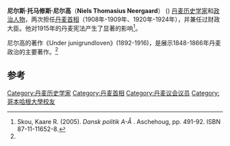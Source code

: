 {{Infobox Prime Minister 
| name=尼尔斯·尼尔高<br>Niels Neergaard
| image=Niels Thomasius Neergaard.jpg
| order=[[丹麦首相|丹麦首相]]
| term_start    =1908年10月12日 
| term_end      =1909年8月16日
| monarch       =[[弗雷德里克八世|弗雷德里克八世]]
| predecessor   =[[延斯·克里斯蒂安·克里斯滕森|延斯·克里斯蒂安·克里斯滕森]]
| successor     =[[路德维格·霍尔斯泰因-莱德伯格|路德维格·霍尔斯泰因-莱德伯格]]
| term_start2   =1920年5月5日
| term_end2     =1924年4月23日
| monarch2      =[[克里斯蒂安十世|克里斯蒂安十世]]
| predecessor2  =[[迈克尔·彼得森·弗里斯|迈克尔·彼得森·弗里斯]]
| successor2    =[[索瓦尔德·斯陶宁|索瓦尔德·斯陶宁]]
| birth_date    ={{birth date|1854|6|27|mf=y}}
| birth_place   =[[約靈|約靈]]，[[乌吉尔特|乌吉尔特]]（Ugilt）
| death_date    ={{death date and age|1936|9|2|1854|6|27|mf=y}}
| death_place   =[[哥本哈根|哥本哈根]]
| party=[[溫和自由黨|溫和自由黨]]、[[自由党_(丹麦)|自由党]]
}}

'''尼尔斯·托马修斯·尼尔高'''（'''Niels Thomasius Neergaard'''） ({{bd|1854年|6月27日|1936年|9月2日|}})  [[丹麦|丹麦]][[历史学家|历史学家]]和[[政治人物|政治人物]]，两次担任[[丹麦首相|丹麦首相]]（1908年-1909年、1920年-1924年），并兼任过财政大臣。他对1915年的丹麦宪法产生了显著的影响<ref name=Skou>Skou, Kaare R. (2005). ''Dansk politik A-Å'' {{da icon}}. Aschehoug, pp. 491-92. ISBN 87-11-11652-8.</ref>。 

尼尔高的著作《Under junigrundloven》(1892-1916)，是展示1848-1866年丹麦政治的主要著作。<ref name=Skou />

==参考==
{{reflist}}

{{start box}}
{{s-off}}
{{succession box|
 title=丹麦财政大臣|
 before=[[维尔海姆·拉森|维尔海姆·拉森]](Vilhelm Lassen)|
 years=1908年7月24日 – 1908年10月12日| 
 after=[[查尔斯·布伦|查尔斯·布伦]]<br>(Charles Brun)
}}
{{succession box|
 title=[[丹麦首相|丹麦委员会主席]]|
 before=[[延斯·克里斯蒂安·克里斯滕森|延斯·克里斯蒂安·克里斯滕森]]|
 years=1908年10月12日 – 1909年8月16日| 
 after=[[路德维格·霍尔斯泰因-莱德伯格|路德维格·霍尔斯泰因-莱德伯格]]
}}
{{succession box|
 title=丹麦国防大臣|
 before=[[延斯·克里斯蒂安·克里斯滕森|延斯·克里斯蒂安·克里斯滕森]]|
 years=1908年10月12日 – 1909年8月16日|
 after=[[延斯·克里斯蒂安·克里斯滕森|延斯·克里斯蒂安·克里斯滕森]]
}}
{{succession box|
 title=丹麦财政大臣|
 before=[[查尔斯·布伦|查尔斯·布伦]]|
 years=1909年8月16日 – 1909年10月28日| 
 after=[[爱德华·布兰德斯|爱德华·布兰德斯]]<br>(Edvard Brandes)
}}
{{succession box|
 title=丹麦财政大臣|
 before=[[爱德华·布兰德斯|爱德华·布兰德斯]]|
 years=1910年7月5日 – 1913年6月21日| 
 after=[[爱德华·布兰德斯|爱德华·布兰德斯]]
}}
{{succession box|
 title=[[丹麦首相|丹麦首相]]|
 before=[[迈克尔·彼得森·弗里斯|迈克尔·彼得森·弗里斯]]|
 years=1920年5月5日 – 1924年4月23日| 
 after=[[索瓦尔德·斯陶宁|索瓦尔德·斯陶宁]]
}}
{{succession box|
 title=丹麦财政大臣|
 before=A·M·科夫德<br>(A.M. Koefoed)|
 years=1920年5月5日 – 1924年4月23日| 
 after=[[卡尔·瓦尔德马·布朗斯纳斯|卡尔·瓦尔德马·布朗斯纳斯]]<br>(Carl Valdemar Bramsnæs)
}}
{{succession box|
 title=丹麦财政大臣|
 before=[[卡尔·瓦尔德马·布朗斯纳斯|卡尔·瓦尔德马·布朗斯纳斯]]|
 years=1926年12月14日 – 1929年4月30日| 
 after=[[卡尔·瓦尔德马·布朗斯纳斯|卡尔·瓦尔德马·布朗斯纳斯]]
}}
{{end box}}

{{Authority control}}
{{DEFAULTSORT:Neergaard, Niels}}
[[Category:丹麦历史学家|Category:丹麦历史学家]]
[[Category:丹麦首相|Category:丹麦首相]]
[[Category:丹麦议会议员|Category:丹麦议会议员]]
[[Category:哥本哈根大學校友|Category:哥本哈根大學校友]]